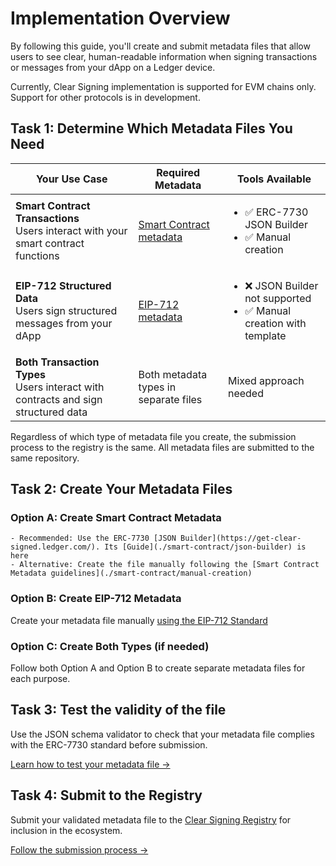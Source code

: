 
# Implementation Overview

By following this guide, you'll create and submit metadata files that allow users to see clear, human-readable information when signing transactions or messages from your dApp on a Ledger device.

<Callout type="warning" emoji="⚠️">
    Currently, Clear Signing implementation is supported for EVM chains only. Support for other protocols is in development.
</Callout>


## Task 1: Determine Which Metadata Files You Need

| Your Use Case | Required Metadata | Tools Available |
| ------------- | ----------------- | --------------- |
| <b>Smart Contract Transactions</b> <br/> Users interact with your smart contract functions | [Smart Contract metadata](./smart-contract/json-builder) | <ul><li>✅ ERC-7730 JSON Builder</li><li>✅ Manual creation</li></ul>|
| <b>EIP-712 Structured Data</b> <br/> Users sign structured messages from your dApp | [EIP-712 metadata](./EIP712-message) | <ul><li>❌ JSON Builder not supported</li><li>✅ Manual creation with template</li></ul>|
| <b>Both Transaction Types</b> <br/> Users interact with contracts and sign structured data | Both metadata types in separate files | Mixed approach needed |

<Callout type="info" emoji="ℹ️">
    Regardless of which type of metadata file you create, the submission process to the registry is the same. All metadata files are submitted to the same repository.
</Callout>

## Task 2: Create Your Metadata Files

### Option A: Create Smart Contract Metadata

    - Recommended: Use the ERC-7730 [JSON Builder](https://get-clear-signed.ledger.com/). Its [Guide](./smart-contract/json-builder) is here
    - Alternative: Create the file manually following the [Smart Contract Metadata guidelines](./smart-contract/manual-creation)

### Option B: Create EIP-712 Metadata

Create your metadata file manually [using the EIP-712 Standard](./EIP712-message)

### Option C: Create Both Types (if needed)

Follow both Option A and Option B to create separate metadata files for each purpose.

## Task 3: Test the validity of the file

Use the JSON schema validator to check that your metadata file complies with the ERC-7730 standard before submission.

[Learn how to test your metadata file →](./test)

## Task 4: Submit to the Registry

Submit your validated metadata file to the [Clear Signing Registry](https://github.com/LedgerHQ/clear-signing-erc7730-registry) for inclusion in the ecosystem.

[Follow the submission process →](./submission)

